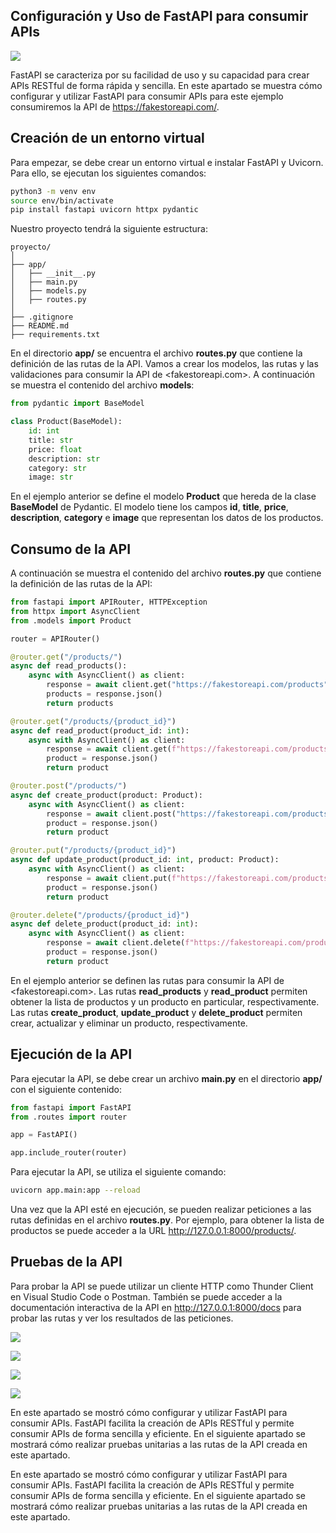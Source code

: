 ::: justify
# Configuración y Uso de FastAPI para consumir APIs

:::{.center}
![](images/paste-5.png)
:::

FastAPI se caracteriza por su facilidad de uso y su capacidad para crear APIs RESTful de forma rápida y sencilla. En este apartado se muestra cómo configurar y utilizar FastAPI para consumir APIs para este ejemplo consumiremos la API de <https://fakestoreapi.com/>.

## Creación de un entorno virtual

Para empezar, se debe crear un entorno virtual e instalar FastAPI y Uvicorn. Para ello, se ejecutan los siguientes comandos:

``` bash
python3 -m venv env
source env/bin/activate
pip install fastapi uvicorn httpx pydantic
```

Nuestro proyecto tendrá la siguiente estructura:

``` plaintext
proyecto/
│
├── app/
│   ├── __init__.py
│   ├── main.py
│   ├── models.py
│   ├── routes.py
│
├── .gitignore
├── README.md
├── requirements.txt
```

En el directorio **app/** se encuentra el archivo **routes.py** que contiene la definición de las rutas de la API. Vamos a crear los modelos, las rutas y las validaciones para consumir la API de \<fakestoreapi.com\>. A continuación se muestra el contenido del archivo **models**:

``` python
from pydantic import BaseModel

class Product(BaseModel):
    id: int
    title: str
    price: float
    description: str
    category: str
    image: str
```

En el ejemplo anterior se define el modelo **Product** que hereda de la clase **BaseModel** de Pydantic. El modelo tiene los campos **id**, **title**, **price**, **description**, **category** e **image** que representan los datos de los productos.

## Consumo de la API

A continuación se muestra el contenido del archivo **routes.py** que contiene la definición de las rutas de la API:

``` python
from fastapi import APIRouter, HTTPException
from httpx import AsyncClient
from .models import Product

router = APIRouter()

@router.get("/products/")
async def read_products():
    async with AsyncClient() as client:
        response = await client.get("https://fakestoreapi.com/products")
        products = response.json()
        return products

@router.get("/products/{product_id}")
async def read_product(product_id: int):
    async with AsyncClient() as client:
        response = await client.get(f"https://fakestoreapi.com/products/{product_id}")
        product = response.json()
        return product

@router.post("/products/")
async def create_product(product: Product):
    async with AsyncClient() as client:
        response = await client.post("https://fakestoreapi.com/products", json=product.dict())
        product = response.json()
        return product

@router.put("/products/{product_id}")
async def update_product(product_id: int, product: Product):
    async with AsyncClient() as client:
        response = await client.put(f"https://fakestoreapi.com/products/{product_id}", json=product.dict())
        product = response.json()
        return product

@router.delete("/products/{product_id}")
async def delete_product(product_id: int):
    async with AsyncClient() as client:
        response = await client.delete(f"https://fakestoreapi.com/products/{product_id}")
        product = response.json()
        return product
```

En el ejemplo anterior se definen las rutas para consumir la API de \<fakestoreapi.com\>. Las rutas **read_products** y **read_product** permiten obtener la lista de productos y un producto en particular, respectivamente. Las rutas **create_product**, **update_product** y **delete_product** permiten crear, actualizar y eliminar un producto, respectivamente.

## Ejecución de la API

Para ejecutar la API, se debe crear un archivo **main.py** en el directorio **app/** con el siguiente contenido:

``` python
from fastapi import FastAPI
from .routes import router

app = FastAPI()

app.include_router(router)
```

Para ejecutar la API, se utiliza el siguiente comando:

``` bash
uvicorn app.main:app --reload
```

Una vez que la API esté en ejecución, se pueden realizar peticiones a las rutas definidas en el archivo **routes.py**. Por ejemplo, para obtener la lista de productos se puede acceder a la URL <http://127.0.0.1:8000/products/>.

## Pruebas de la API

Para probar la API se puede utilizar un cliente HTTP como Thunder Client en Visual Studio Code o Postman. También se puede acceder a la documentación interactiva de la API en <http://127.0.0.1:8000/docs> para probar las rutas y ver los resultados de las peticiones.

:::{.center}
![](images/paste-1.png)

![](images/paste-2.png)

![](images/paste-3.png)

![](images/paste-4.png)
:::
En este apartado se mostró cómo configurar y utilizar FastAPI para consumir APIs. FastAPI facilita la creación de APIs RESTful y permite consumir APIs de forma sencilla y eficiente. En el siguiente apartado se mostrará cómo realizar pruebas unitarias a las rutas de la API creada en este apartado.

En este apartado se mostró cómo configurar y utilizar FastAPI para consumir APIs. FastAPI facilita la creación de APIs RESTful y permite consumir APIs de forma sencilla y eficiente. En el siguiente apartado se mostrará cómo realizar pruebas unitarias a las rutas de la API creada en este apartado.
:::